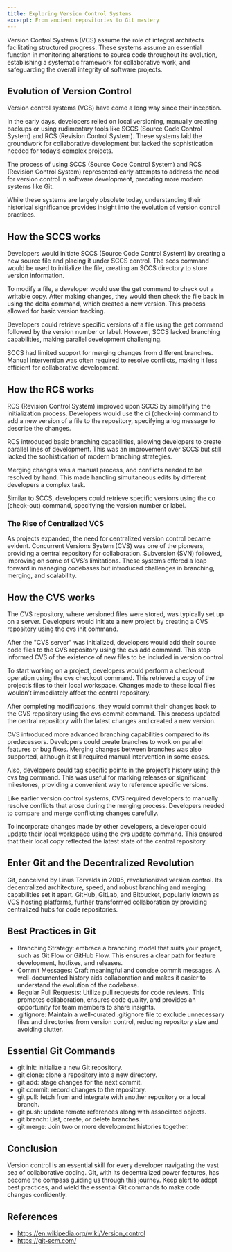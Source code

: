 ```yaml
---
title: Exploring Version Control Systems
excerpt: From ancient repositories to Git mastery
---
```


Version Control Systems (VCS) assume the role of integral architects facilitating structured progress. These systems assume an essential function in monitoring alterations to source code throughout its evolution, establishing a systematic framework for collaborative work, and safeguarding the overall integrity of software projects.

## Evolution of Version Control

Version control systems (VCS) have come a long way since their inception.

In the early days, developers relied on local versioning, manually creating backups or using rudimentary tools like SCCS (Source Code Control System) and RCS (Revision Control System). These systems laid the groundwork for collaborative development but lacked the sophistication needed for today’s complex projects.

The process of using SCCS (Source Code Control System) and RCS (Revision Control System) represented early attempts to address the need for version control in software development, predating more modern systems like Git.

While these systems are largely obsolete today, understanding their historical significance provides insight into the evolution of version control practices.

## How the SCCS works

Developers would initiate SCCS (Source Code Control System) by creating a new source file and placing it under SCCS control. The sccs command would be used to initialize the file, creating an SCCS directory to store version information.

To modify a file, a developer would use the get command to check out a writable copy. After making changes, they would then check the file back in using the delta command, which created a new version. This process allowed for basic version tracking.

Developers could retrieve specific versions of a file using the get command followed by the version number or label. However, SCCS lacked branching capabilities, making parallel development challenging.

SCCS had limited support for merging changes from different branches. Manual intervention was often required to resolve conflicts, making it less efficient for collaborative development.

## How the RCS works

RCS (Revision Control System) improved upon SCCS by simplifying the initialization process. Developers would use the ci (check-in) command to add a new version of a file to the repository, specifying a log message to describe the changes.

RCS introduced basic branching capabilities, allowing developers to create parallel lines of development. This was an improvement over SCCS but still lacked the sophistication of modern branching strategies.

Merging changes was a manual process, and conflicts needed to be resolved by hand. This made handling simultaneous edits by different developers a complex task.

Similar to SCCS, developers could retrieve specific versions using the co (check-out) command, specifying the version number or label.

### The Rise of Centralized VCS

As projects expanded, the need for centralized version control became evident. Concurrent Versions System (CVS) was one of the pioneers, providing a central repository for collaboration. Subversion (SVN) followed, improving on some of CVS’s limitations. These systems offered a leap forward in managing codebases but introduced challenges in branching, merging, and scalability.

## How the CVS works

The CVS repository, where versioned files were stored, was typically set up on a server. Developers would initiate a new project by creating a CVS repository using the cvs init command.

After the "CVS server" was initialized, developers would add their source code files to the CVS repository using the cvs add command. This step informed CVS of the existence of new files to be included in version control.

To start working on a project, developers would perform a check-out operation using the cvs checkout command. This retrieved a copy of the project’s files to their local workspace. Changes made to these local files wouldn’t immediately affect the central repository.

After completing modifications, they would commit their changes back to the CVS repository using the cvs commit command. This process updated the central repository with the latest changes and created a new version.

CVS introduced more advanced branching capabilities compared to its predecessors. Developers could create branches to work on parallel features or bug fixes. Merging changes between branches was also supported, although it still required manual intervention in some cases.

Also, developers could tag specific points in the project’s history using the cvs tag command. This was useful for marking releases or significant milestones, providing a convenient way to reference specific versions.

Like earlier version control systems, CVS required developers to manually resolve conflicts that arose during the merging process. Developers needed to compare and merge conflicting changes carefully.

To incorporate changes made by other developers, a developer could update their local workspace using the cvs update command. This ensured that their local copy reflected the latest state of the central repository.

## Enter Git and the Decentralized Revolution

Git, conceived by Linus Torvalds in 2005, revolutionized version control. Its decentralized architecture, speed, and robust branching and merging capabilities set it apart. GitHub, GitLab, and Bitbucket, popularly known as VCS hosting platforms, further transformed collaboration by providing centralized hubs for code repositories.

## Best Practices in Git

- Branching Strategy: embrace a branching model that suits your project, such as Git Flow or GitHub Flow. This ensures a clear path for feature development, hotfixes, and releases.
- Commit Messages: Craft meaningful and concise commit messages. A well-documented history aids collaboration and makes it easier to understand the evolution of the codebase.
- Regular Pull Requests: Utilize pull requests for code reviews. This promotes collaboration, ensures code quality, and provides an opportunity for team members to share insights.
- .gitignore: Maintain a well-curated .gitignore file to exclude unnecessary files and directories from version control, reducing repository size and avoiding clutter.

## Essential Git Commands

- git init: initialize a new Git repository.
- git clone: clone a repository into a new directory.
- git add: stage changes for the next commit.
- git commit: record changes to the repository.
- git pull: fetch from and integrate with another repository or a local branch.
- git push: update remote references along with associated objects.
- git branch: List, create, or delete branches.
- git merge: Join two or more development histories together.

## Conclusion

Version control is an essential skill for every developer navigating the vast sea of collaborative coding. Git, with its decentralized power features, has become the compass guiding us through this journey. Keep alert to adopt best practices, and wield the essential Git commands to make code changes confidently.

## References

- https://en.wikipedia.org/wiki/Version_control
- https://git-scm.com/
